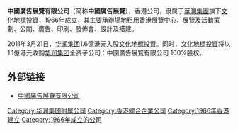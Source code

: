 {{Unreferenced|time=2018-12-16T01:38:17+00:00}}
'''中國廣告展覽有限公司'''（简称'''中國廣告展覽'''），香港公司，隶属于[[華潤集團|華潤集團]]旗下[[文化地標投資|文化地標投資]]，1966年成立，其主要承辦場地租用[[香港展覽中心|香港展覽中心]]、展覽及活動策劃、公關、廣告、印刷、發佈會、設計及搭建。

2011年3月21日，[[华润集团|华润集团]]1.6億港元入股[[文化地標投資|文化地標投資]]。同时，[[文化地標投資|文化地標投資]]将以1.1億港元收购[[华润集团|华润集团]]全资子公司：中國廣告展覽有限公司 100%股权。
== 外部链接 ==
* [https://web.archive.org/web/20080828211002/http://www.crae.com.hk/ 中國廣告展覽有限公司]

[[Category:华润集团附属公司|Category:华润集团附属公司]]
[[Category:香港綜合企業公司|Category:香港綜合企業公司]]
[[Category:1966年香港建立|Category:1966年香港建立]]
[[Category:1966年成立的公司|Category:1966年成立的公司]]